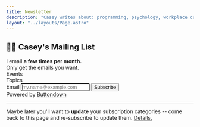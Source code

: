 ```yaml
---
title: Newsletter
description: "Casey writes about: programming, psychology, workplace culture, community development, personal updates, tech tips, local DMV-area events and online events."
layout: "../layouts/Page.astro"
---
```



<div class="mx-auto">
<form
  action="
    https://buttondown.email/api/emails/embed-subscribe/heycaseywattsup
  "
  method="post"
  target="popupwindow"
  onsubmit="window.open('https://buttondown.email/heycaseywattsup', 'popupwindow')"
  class="embeddable-buttondown-form plausible-event-name=Subscribe"
>
  <h2 class="text-2xl text-center mt-0 mb-5">👋🏻 Casey's Mailing List</h2>
  <div class="text-center">I email <b>a few times per month.</b></div>

<div class="text-center">Only get the emails you want.</div>
<div class="text-lg pt-3">Events</div>
<div class="grid md:grid-cols-2">
  <EmailCheckbox tagName="🏛️ Local Events" description="DC, MD, VA area things" />
  <EmailCheckbox tagName="🎥 Online Events" description="workshops, discussions" />
</div>
<div class="text-lg pt-3">Topics</div>
<div class="grid md:grid-cols-2">
  <EmailCheckbox tagName="💻 Programming" description="javascript, coding, etc" />
  <EmailCheckbox tagName="🧠 Psychology" description="burnout, validation etc" />
  <EmailCheckbox tagName="👔 Workplace" description="culture, leadership, etc" />
  <EmailCheckbox tagName="🌎 Community" description="volunteering, co-ownership, inclusion" />
  <EmailCheckbox tagName="🙋🏻 Personal" description="music, improv, etc" />
  <EmailCheckbox tagName="💡 Tips" description="gmail tricks, etc" />
</div>

<div class="mx-auto pb-8 pt-3 md:pt-8">
  <span class="flex flex-col md:flex-row justify-center items-center md:space-x-4 space-y-3 md:space-y-0">
    <label for="email">Email</label>
    <input class="bg-white hover:shadow-inner border-2 border-slate-300 hover:border-slate-400 w-64" type="email" name="email" placeholder="my.name@example.com" autofocus />
    <input class="bg-gradient-to-tr from-blue-100 via-blue-200 to-blue-100 shadow-md shadow-violet-400 hover:shadow-violet-400/50 border border-violet-400 hover:border-violet-600 p-2 rounded-lg cursor-pointer" type="submit" value="Subscribe" />
  </span>
</div>

<div class="text-right text-slate-500">
  Powered by <a class="link" href="https://buttondown.email" target="_blank">Buttondown</a>
</div>
<hr class="my-4" />
<div class="text-slate-500">
  Maybe later you'll want to <b>update</b> your subscription categories -- come back to this page and re-subscribe to update them. <a href="https://github.com/buttondown-email/roadmap/issues/1168">Details.</a>
</div>
<input type="hidden" value="1" name="embed" />
</form>
</div>
